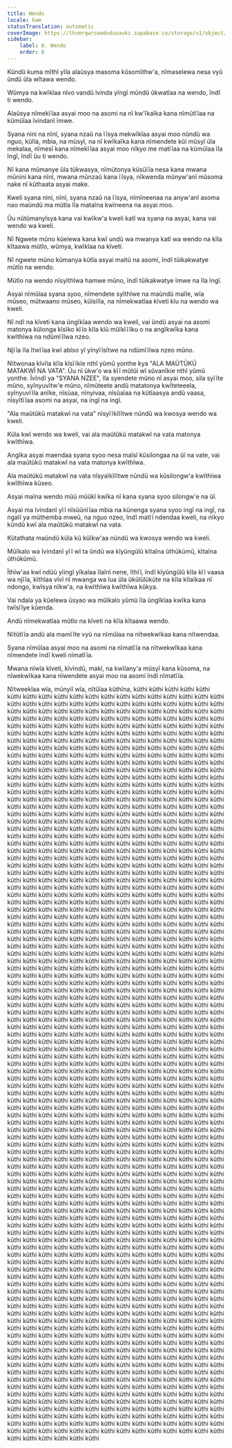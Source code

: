 ```yaml
---
title: Wendo
locale: kam
statusTranslation: automatic
coverImage: https://lhvmrqwrcowdvduuaukz.supabase.co/storage/v1/object/public/strapi-uploads/small_cover-educacion-fundamental.webp-2d51a7828a2b1309555be27f7e2a61a0.webp
sidebar:
    label: 8. Wendo
    order: 8
---
```

Kũndũ kuma mĩthĩ yĩla alaũsya masoma kũsomĩthw'a, nĩmaselewa nesa vyũ ũndũ ũla wĩtawa wendo.

Wũmya na kwĩkĩaa nĩvo vandũ ĩvinda yĩngĩ mũndũ ũkwatĩaa na wendo, ĩndĩ ti wendo.

Alaũsya nĩmekĩĩaa asyai moo na asomi na nĩ kw'ĩkaĩka kana nĩmũtĩĩaa na kũmũĩaa ĩvindanĩ ĩmwe.

Syana nini na nĩnĩ, syana nzaũ na ĩĩsya mekwĩkĩaa asyai moo nũndũ wa nguo, kũlĩa, mbia, na mũsyĩ, na nĩ kwĩkaĩka kana nĩmendete kũĩ mũsyĩ ũla mekalaa, nĩmesĩ kana nĩmekĩĩaa asyai moo nĩkyo me matĩĩaa na kũmũĩaa ĩla ĩngĩ, ĩndĩ ũu ti wendo.

Nĩ kana mũmanye ũla tũkwasya, nĩmũtonya kũsũĩĩa nesa kana mwana mũnini kana nĩnĩ, mwana mũnzaũ kana ĩĩsya, nĩkwenda mũnyw'anĩ mũsoma nake nĩ kũthaata asyai make.

Kweli syana nini, nĩnĩ, syana nzaũ na ĩĩsya, nĩmĩneenaa na anyw'anĩ asoma nao maũndũ ma mũtĩa ĩla mataĩna kwĩneena na asyai moo.

Ũu nũtũmanyĩsya kana vai kwĩkw'a kweli katĩ wa syana na asyai, kana vai wendo wa kweli.

Nĩ Ngwete mũno kũelewa kana kwĩ undũ wa mwanya katĩ wa wendo na kĩla kĩtaawa mũtĩo, wũmya, kwĩkĩaa na kĩveti.

Nĩ ngwete mũno kũmanya kũtĩa asyai maitũ na asomi, ĩndĩ tũikakwatye mũtĩo na wendo.

Mũtĩo na wendo nĩsyĩthĩwa hamwe mũno, ĩndĩ tũikakwatye ĩmwe na ĩla ĩngĩ.

Asyai nĩmũĩaa syana syoo, nĩmendete syĩthĩwe na maũndũ maĩle, wĩa mũseo, mũtwaano mũseo, kũĩsiĩla, na nĩmekwatĩaa kĩveti kĩu na wendo wa kweli.

Nĩ ndĩ na kĩveti kana ũngĩkĩaa wendo wa kweli, vai ũndũ asyai na asomi matonya kũlonga kĩsĩko kĩĩo kĩla kĩũ mũĩkĩĩĩku o na angĩkwĩka kana kwĩthĩwa na ndũmĩĩlwa nzeo.

Njĩĩa ĩla ĩtwĩĩaa kwĩ abĩso yĩ yĩnyĩĩsĩtwe na ndũmĩĩlwa nzeo mũno.

Nĩtwonaa kĩvĩla kĩla kĩsĩĩkĩe nthĩ yũmũ yonthe kya "ALA MAŨTŨKŨ MATAKWĨ NA VATA". Ũu nĩ ũkw'o wa kĩĩ mũtũi wĩ sũvanĩkie nthĩ yũmũ yonthe. Ĩvĩndĩ ya "SYANA NZEE", ĩla syendete mũno nĩ asyai moo, sila syĩĩte mũno, syĩnyuvĩtw'e mũno, nĩmũteete andũ matatonya kwĩteteeela, syĩnyuvĩĩla anĩke, nĩsũaa, nĩnyivaa, nĩsũaĩaa na kũtĩaasya andũ vaasa, nĩsyĩtĩĩaa asomi na asyai, na ingĩ na ingĩ.

"Ala maũtũkũ matakwĩ na vata" nĩsyĩĩkĩlĩtwe nũndũ wa kwosya wendo wa kweli.

Kũla kwĩ wendo wa kweli, vai ala maũtũkũ matakwĩ na vata matonya kwĩthĩwa.

Angĩka asyai maendaa syana syoo nesa maĩsĩ kũsilongaa na ũĩ na vate, vai ala maũtũkũ matakwĩ na vata matonya kwĩthĩwa.

Ala maũtũkũ matakwĩ na vata nĩsyaĩkĩlĩtwe nũndũ wa kũsilongw'a kwĩthĩwa kwĩthĩwa kũseo.

Asyai maĩna wendo mũũ mũũkĩ kwĩka nĩ kana syana syoo silongw'e na ũĩ.

Asyai ma ĩvindanĩ yĩĩ nĩsũũnĩĩaa mbia na kũnenga syana syoo ingĩ na ingĩ, na ngalĩ ya mũthemba mweũ, na nguo nzeo, ĩndĩ matĩĩ ndendaa kweli, na nĩkyo kũndũ kwĩ ala maũtũkũ matakwĩ na vata.

Kũtathata maũndũ kũla kũ kũĩkw'aa nũndũ wa kwosya wendo wa kweli.

Mũĩkalo wa ĩvindanĩ yĩĩ wĩ ta ũndũ wa kĩyũngũlũ kĩtaĩna ũthũkũmũ, kĩtaĩna ũthũkũmũ.

Ĩthĩw'aa kwĩ ndũũ yĩingĩ yĩkalaa ĩlaĩnĩ nene, ĩthĩĩ, ĩndĩ kĩyũngũlũ kĩla kĩĩ vaasa wa njĩĩa, kĩthĩaa vĩvĩ nĩ mwanga wa ĩua ũla ũkũlũlũkũte na kĩla kĩlaĩkaa nĩ ndongo, kwĩsya nĩkw'a, na kwĩthĩwa kwĩthĩwa kũkya.

Vai ndaĩa ya kũelewa ũsyao wa mũĩkalo yũmũ ĩla ũngĩkĩaa kwĩka kana twĩsĩĩye kũenda.

Andũ nĩmekwatĩaa mũtĩo na kĩveti na kĩla kĩtaawa wendo.

Nĩtũtĩĩa andũ ala mamĩĩte vyũ na nĩmũĩaa na nĩtwekwĩkaa kana nĩtwendaa.

Syana nĩmũĩaa asyai moo na asomi na nĩmatĩĩa na nĩtwekwĩkaa kana nĩmendete ĩndĩ kweli nĩmatĩĩa.

Mwana nĩwĩa kĩveti, kĩvĩndũ, makĩ, na kwĩlany'a mũsyĩ kana kũsoma, na nĩwekwĩkaa kana nĩwendete asyai moo na asomi ĩndĩ nĩmatĩĩa.

Nĩtweekĩaa wĩa, mũnyiĩ wĩa, nĩtũĩaa kũthĩna, kũthi kũthi kũthi kũthi kũthi kũthi kũthi kũthi kũthi kũthi kũthi kũthi kũthi kũthi kũthi kũthi kũthi kũthi kũthi kũthi kũthi kũthi kũthi kũthi kũthi kũthi kũthi kũthi kũthi kũthi kũthi kũthi kũthi kũthi kũthi kũthi kũthi kũthi kũthi kũthi kũthi kũthi kũthi kũthi kũthi kũthi kũthi kũthi kũthi kũthi kũthi kũthi kũthi kũthi kũthi kũthi kũthi kũthi kũthi kũthi kũthi kũthi kũthi kũthi kũthi kũthi kũthi kũthi kũthi kũthi kũthi kũthi kũthi kũthi kũthi kũthi kũthi kũthi kũthi kũthi kũthi kũthi kũthi kũthi kũthi kũthi kũthi kũthi kũthi kũthi kũthi kũthi kũthi kũthi kũthi kũthi kũthi kũthi kũthi kũthi kũthi kũthi kũthi kũthi kũthi kũthi kũthi kũthi kũthi kũthi kũthi kũthi kũthi kũthi kũthi kũthi kũthi kũthi kũthi kũthi kũthi kũthi kũthi kũthi kũthi kũthi kũthi kũthi kũthi kũthi kũthi kũthi kũthi kũthi kũthi kũthi kũthi kũthi kũthi kũthi kũthi kũthi kũthi kũthi kũthi kũthi kũthi kũthi kũthi kũthi kũthi kũthi kũthi kũthi kũthi kũthi kũthi kũthi kũthi kũthi kũthi kũthi kũthi kũthi kũthi kũthi kũthi kũthi kũthi kũthi kũthi kũthi kũthi kũthi kũthi kũthi kũthi kũthi kũthi kũthi kũthi kũthi kũthi kũthi kũthi kũthi kũthi kũthi kũthi kũthi kũthi kũthi kũthi kũthi kũthi kũthi kũthi kũthi kũthi kũthi kũthi kũthi kũthi kũthi kũthi kũthi kũthi kũthi kũthi kũthi kũthi kũthi kũthi kũthi kũthi kũthi kũthi kũthi kũthi kũthi kũthi kũthi kũthi kũthi kũthi kũthi kũthi kũthi kũthi kũthi kũthi kũthi kũthi kũthi kũthi kũthi kũthi kũthi kũthi kũthi kũthi kũthi kũthi kũthi kũthi kũthi kũthi kũthi kũthi kũthi kũthi kũthi kũthi kũthi kũthi kũthi kũthi kũthi kũthi kũthi kũthi kũthi kũthi kũthi kũthi kũthi kũthi kũthi kũthi kũthi kũthi kũthi kũthi kũthi kũthi kũthi kũthi kũthi kũthi kũthi kũthi kũthi kũthi kũthi kũthi kũthi kũthi kũthi kũthi kũthi kũthi kũthi kũthi kũthi kũthi kũthi kũthi kũthi kũthi kũthi kũthi kũthi kũthi kũthi kũthi kũthi kũthi kũthi kũthi kũthi kũthi kũthi kũthi kũthi kũthi kũthi kũthi kũthi kũthi kũthi kũthi kũthi kũthi kũthi kũthi kũthi kũthi kũthi kũthi kũthi kũthi kũthi kũthi kũthi kũthi kũthi kũthi kũthi kũthi kũthi kũthi kũthi kũthi kũthi kũthi kũthi kũthi kũthi kũthi kũthi kũthi kũthi kũthi kũthi kũthi kũthi kũthi kũthi kũthi kũthi kũthi kũthi kũthi kũthi kũthi kũthi kũthi kũthi kũthi kũthi kũthi kũthi kũthi kũthi kũthi kũthi kũthi kũthi kũthi kũthi kũthi kũthi kũthi kũthi kũthi kũthi kũthi kũthi kũthi kũthi kũthi kũthi kũthi kũthi kũthi kũthi kũthi kũthi kũthi kũthi kũthi kũthi kũthi kũthi kũthi kũthi kũthi kũthi kũthi kũthi kũthi kũthi kũthi kũthi kũthi kũthi kũthi kũthi kũthi kũthi kũthi kũthi kũthi kũthi kũthi kũthi kũthi kũthi kũthi kũthi kũthi kũthi kũthi kũthi kũthi kũthi kũthi kũthi kũthi kũthi kũthi kũthi kũthi kũthi kũthi kũthi kũthi kũthi kũthi kũthi kũthi kũthi kũthi kũthi kũthi kũthi kũthi kũthi kũthi kũthi kũthi kũthi kũthi kũthi kũthi kũthi kũthi kũthi kũthi kũthi kũthi kũthi kũthi kũthi kũthi kũthi kũthi kũthi kũthi kũthi kũthi kũthi kũthi kũthi kũthi kũthi kũthi kũthi kũthi kũthi kũthi kũthi kũthi kũthi kũthi kũthi kũthi kũthi kũthi kũthi kũthi kũthi kũthi kũthi kũthi kũthi kũthi kũthi kũthi kũthi kũthi kũthi kũthi kũthi kũthi kũthi kũthi kũthi kũthi kũthi kũthi kũthi kũthi kũthi kũthi kũthi kũthi kũthi kũthi kũthi kũthi kũthi kũthi kũthi kũthi kũthi kũthi kũthi kũthi kũthi kũthi kũthi kũthi kũthi kũthi kũthi kũthi kũthi kũthi kũthi kũthi kũthi kũthi kũthi kũthi kũthi kũthi kũthi kũthi kũthi kũthi kũthi kũthi kũthi kũthi kũthi kũthi kũthi kũthi kũthi kũthi kũthi kũthi kũthi kũthi kũthi kũthi kũthi kũthi kũthi kũthi kũthi kũthi kũthi kũthi kũthi kũthi kũthi kũthi kũthi kũthi kũthi kũthi kũthi kũthi kũthi kũthi kũthi kũthi kũthi kũthi kũthi kũthi kũthi kũthi kũthi kũthi kũthi kũthi kũthi kũthi kũthi kũthi kũthi kũthi kũthi kũthi kũthi kũthi kũthi kũthi kũthi kũthi kũthi kũthi kũthi kũthi kũthi kũthi kũthi kũthi kũthi kũthi kũthi kũthi kũthi kũthi kũthi kũthi kũthi kũthi kũthi kũthi kũthi kũthi kũthi kũthi kũthi kũthi kũthi kũthi kũthi kũthi kũthi kũthi kũthi kũthi kũthi kũthi kũthi kũthi kũthi kũthi kũthi kũthi kũthi kũthi kũthi kũthi kũthi kũthi kũthi kũthi kũthi kũthi kũthi kũthi kũthi kũthi kũthi kũthi kũthi kũthi kũthi kũthi kũthi kũthi kũthi kũthi kũthi kũthi kũthi kũthi kũthi kũthi kũthi kũthi kũthi kũthi kũthi kũthi kũthi kũthi kũthi kũthi kũthi kũthi kũthi kũthi kũthi kũthi kũthi kũthi kũthi kũthi kũthi kũthi kũthi kũthi kũthi kũthi kũthi kũthi kũthi kũthi kũthi kũthi kũthi kũthi kũthi kũthi kũthi kũthi kũthi kũthi kũthi kũthi kũthi kũthi kũthi kũthi kũthi kũthi kũthi kũthi kũthi kũthi kũthi kũthi kũthi kũthi kũthi kũthi kũthi kũthi kũthi kũthi kũthi kũthi kũthi kũthi kũthi kũthi kũthi kũthi kũthi kũthi kũthi kũthi kũthi kũthi kũthi kũthi kũthi kũthi kũthi kũthi kũthi kũthi kũthi kũthi kũthi kũthi kũthi kũthi kũthi kũthi kũthi kũthi kũthi kũthi kũthi kũthi kũthi kũthi kũthi kũthi kũthi kũthi kũthi kũthi kũthi kũthi kũthi kũthi kũthi kũthi kũthi kũthi kũthi kũthi kũthi kũthi kũthi kũthi kũthi kũthi kũthi kũthi kũthi kũthi kũthi kũthi kũthi kũthi kũthi kũthi kũthi kũthi kũthi kũthi kũthi kũthi kũthi kũthi kũthi kũthi kũthi kũthi kũthi kũthi kũthi kũthi kũthi kũthi kũthi kũthi kũthi kũthi kũthi kũthi kũthi kũthi kũthi kũthi kũthi kũthi kũthi kũthi kũthi kũthi kũthi kũthi kũthi kũthi kũthi kũthi kũthi kũthi kũthi kũthi kũthi kũthi kũthi kũthi kũthi kũthi kũthi kũthi kũthi kũthi kũthi kũthi kũthi kũthi kũthi kũthi kũthi kũthi kũthi kũthi kũthi kũthi kũthi kũthi kũthi kũthi kũthi kũthi kũthi kũthi kũthi kũthi kũthi kũthi kũthi kũthi kũthi kũthi kũthi kũthi kũthi kũthi kũthi kũthi kũthi kũthi kũthi kũthi kũthi kũthi kũthi kũthi kũthi kũthi kũthi kũthi kũthi kũthi kũthi kũthi kũthi kũthi kũthi kũthi kũthi kũthi kũthi kũthi kũthi kũthi kũthi kũthi kũthi kũthi kũthi kũthi kũthi kũthi kũthi kũthi kũthi kũthi kũthi kũthi kũthi kũthi kũthi kũthi kũthi kũthi kũthi kũthi kũthi kũthi kũthi kũthi kũthi kũthi kũthi kũthi kũthi kũthi kũthi kũthi kũthi kũthi kũthi kũthi kũthi kũthi kũthi kũthi kũthi kũthi kũthi kũthi kũthi kũthi kũthi kũthi kũthi kũthi kũthi kũthi kũthi kũthi kũthi kũthi kũthi kũthi kũthi kũthi kũthi kũthi kũthi kũthi kũthi kũthi kũthi kũthi kũthi kũthi kũthi kũthi kũthi kũthi kũthi kũthi kũthi kũthi kũthi kũthi kũthi kũthi kũthi kũthi kũthi kũthi kũthi kũthi kũthi kũthi kũthi kũthi kũthi kũthi kũthi kũthi kũthi kũthi kũthi kũthi kũthi kũthi kũthi kũthi kũthi kũthi kũthi kũthi kũthi kũthi kũthi kũthi kũthi kũthi kũthi kũthi kũthi kũthi kũthi kũthi kũthi kũthi kũthi kũthi kũthi kũthi kũthi kũthi kũthi kũthi kũthi kũthi kũthi kũthi kũthi kũthi kũthi kũthi kũthi kũthi kũthi kũthi kũthi kũthi kũthi kũthi kũthi kũthi kũthi kũthi kũthi kũthi kũthi kũthi kũthi kũthi kũthi kũthi kũthi kũthi kũthi kũthi kũthi kũthi kũthi kũthi kũthi kũthi kũthi kũthi kũthi kũthi kũthi kũthi kũthi kũthi kũthi kũthi kũthi kũthi kũthi kũthi kũthi kũthi kũthi kũthi kũthi kũthi kũthi kũthi kũthi kũthi kũthi kũthi kũthi kũthi kũthi kũthi kũthi kũthi kũthi kũthi kũthi kũthi kũthi kũthi kũthi kũthi kũthi kũthi kũthi kũthi kũthi kũthi kũthi kũthi kũthi kũthi kũthi kũthi kũthi kũthi kũthi kũthi kũthi kũthi kũthi kũthi kũthi kũthi kũthi kũthi kũthi kũthi kũthi kũthi kũthi kũthi kũthi kũthi kũthi kũthi kũthi kũthi kũthi kũthi kũthi kũthi kũthi kũthi kũthi kũthi kũthi kũthi kũthi kũthi kũthi kũthi kũthi kũthi kũthi kũthi kũthi kũthi kũthi kũthi kũthi kũthi kũthi kũthi kũthi kũthi kũthi kũthi kũthi kũthi kũthi kũthi kũthi kũthi kũthi kũthi kũthi kũthi kũthi kũthi kũthi kũthi kũthi kũthi kũthi kũthi kũthi kũthi kũthi kũthi kũthi kũthi kũthi kũthi kũthi kũthi kũthi kũthi kũthi kũthi kũthi kũthi kũthi kũthi kũthi kũthi kũthi kũthi kũthi kũthi kũthi kũthi kũthi kũthi kũthi kũthi kũthi kũthi kũthi kũthi kũthi kũthi kũthi kũthi kũthi kũthi kũthi kũthi kũthi kũthi kũthi kũthi kũthi kũthi kũthi kũthi kũthi kũthi kũthi kũthi kũthi kũthi kũthi kũthi kũthi kũthi kũthi kũthi kũthi kũthi kũthi kũthi kũthi kũthi kũthi kũthi kũthi kũthi kũthi kũthi kũthi kũthi kũthi kũthi kũthi kũthi kũthi kũthi kũthi kũthi kũthi kũthi kũthi kũthi kũthi kũthi kũthi kũthi kũthi kũthi kũthi kũthi kũthi kũthi kũthi kũthi kũthi kũthi kũthi kũthi kũthi kũthi kũthi kũthi kũthi kũthi kũthi kũthi kũthi kũthi kũthi kũthi kũthi kũthi kũthi kũthi kũthi kũthi kũthi kũthi kũthi kũthi kũthi kũthi kũthi kũthi kũthi kũthi kũthi kũthi kũthi kũthi kũthi kũthi kũthi kũthi kũthi kũthi kũthi kũthi kũthi kũthi kũthi kũthi kũthi kũthi kũthi kũthi kũthi kũthi kũthi kũthi kũthi kũthi kũthi kũthi kũthi kũthi kũthi kũthi kũthi kũthi kũthi kũthi kũthi kũthi kũthi kũthi kũthi kũthi kũthi kũthi kũthi kũthi kũthi kũthi kũthi kũthi kũthi kũthi kũthi kũthi kũthi kũthi kũthi kũthi

